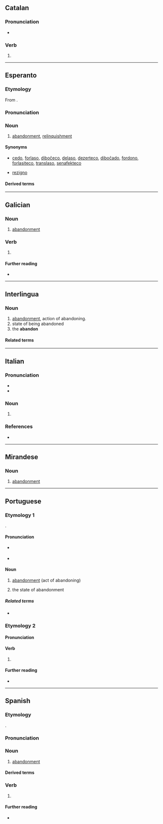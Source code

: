 {{also|abandonó}}
==Catalan==

===Pronunciation===
* {{ca-IPA|abandóno}}

===Verb===
{{head|ca|verb form}}

# {{ca-verb form of|p=1|n=sg|t=pres|m=ind|abandonar}}

----

==Esperanto==

===Etymology===
From {{bor|eo|fro|abandoner}}.

===Pronunciation===
{{eo-IPA}}

===Noun===
{{eo-head}}

# [[abandonment]], [[relinquishment]]

====Synonyms====
* {{sense|abandonment}} [[cedo]], [[forlaso]], [[diboĉeco]], [[delaso]], [[dezerteco]], [[diboĉado]], [[fordono]], [[forlasiteco]], [[translaso]], [[senafekteco]]
* {{sense|relinquishment}} [[rezigno]]

====Derived terms====
{{der2|eo|{{l|eo|abandoni|t=to relinquish}}|{{l|eo|abandonismo|t=fear of abandonment}}}}

----

==Galician==

===Noun===
{{gl-noun|m}}

# [[abandonment]]

===Verb===
{{gl-verb-form}}

# {{inflection of|gl|abandonar||1|s|pres|indc}}

====Further reading====
* {{R:RAG}}

----

==Interlingua==

===Noun===
{{ia-noun}}

# [[abandonment]], action of abandoning.
# state of being abandoned
# the '''abandon'''
{{attention|ia|is this entry correct? what does the third sense, "the abandon", mean?}}

====Related terms====
{{rel2
|ia|abandonar
|abandonamento
}}

----

==Italian==

===Pronunciation===
* {{it-IPA|abandóno}}
* {{hyph|it|a|ban|dó|no}}

===Noun===
{{it-noun|m}}

# {{obsolete form of|it|abbandono}}

===References===
* {{R:DIO}}

----

==Mirandese==

===Noun===
{{mwl-noun|m}}

# [[abandonment]]

----

==Portuguese==

===Etymology 1===
{{back-form|pt|abandonar}}.

====Pronunciation====
{{pt-IPA|abandôno}}
* {{a|South Brazil}} {{IPA|pt|/a.bɐ̃.ˈdo.no/}}
* {{hyphenation|pt|a|ban|do|no}}

====Noun====
{{pt-noun|m}}

# [[abandonment]] (act of abandoning)
# {{lb|pt|uncountable}} the state of abandonment

=====Related terms=====
* {{l|pt|abandonar}}

===Etymology 2===
{{nonlemma}}

====Pronunciation====
{{pt-IPA|abandòno}}

====Verb====
{{head|pt|verb form}}

# {{pt-verb-form-of|abandonar}}

====Further reading====
* {{R:DAN}}

----

==Spanish==
{{root|es|ine-pro|*bʰeh₂-|id=speak}}

===Etymology===
{{back-form|es|abandonar}}.

===Pronunciation===
{{es-IPA}}

===Noun===
{{es-noun|m}}

# [[abandonment]]
#: {{uxi|es|el medio al '''abandono'''|fear of '''abandonment'''}}

====Derived terms====
{{col3|es
|abandono de proceso
}}

===Verb===
{{head|es|verb form}}

# {{es-verb form of|mood=ind|tense=pres|num=s|pers=1|ending=ar|abandonar}}

====Further reading====
* {{R:DRAE}}